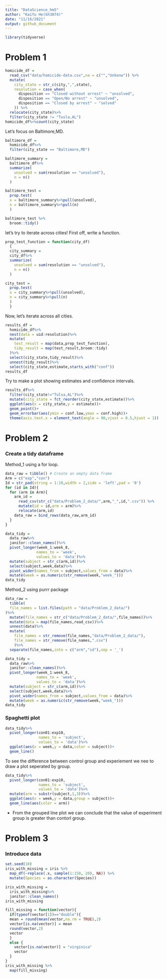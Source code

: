 ```yaml
---
title: "DataScience_hm5"
author: "KaiYu He(kh3074)"
date: "11/16/2021"
output: github_document
---
```

```r
library(tidyverse)
```

# Problem 1  
```r
homicide_df = 
  read_csv("data/homicide-data.csv",na = c("","Unkonw")) %>%
  mutate(
    city_state = str_c(city,",",state),
    resolution = case_when(
      disposition == "Closed without arrest" ~ "unsolved",
      disposition == "Open/No arrest" ~ "unsolved",
      disposition == "Closed by arrest" ~ "solved"
    )) %>%
  relocate(city_state)%>%
  filter(city_state != "Tusla,AL")
homicide_df%>%count(city_state)
```

Let's focus on Baltimore,MD.
```r
baltimore_df = 
  homicide_df%>%
  filter(city_state == "Baltimore,MD")

baltimore_summary = 
  baltimore_df%>%
  summarize(
    unsolved = sum(resolution == "unsolved"),
    n = n()
  )

baltimore_test = 
  prop.test(
  x = baltimore_summary%>%pull(unsolved),
  n = baltimore_summary%>%pull(n)
  )

baltimore_test %>%
  broom::tidy()
```

let's try to iterate across cities!
First off, write a function.
```r
prop_test_function = function(city_df)
  {
  city_summary = 
  city_df%>%
  summarize(
    unsolved = sum(resolution == "unsolved"),
    n = n()
  )

city_test = 
  prop.test(
  x = city_summary%>%pull(unsolved),
  n = city_summary%>%pull(n)
  )
  }
```

Now, let's iterate across all cities.
```r
results_df =
  homicide_df%>%
  nest(data = uid:resolution)%>%
  mutate(
    test_result = map(data,prop_test_function),
    tidy_result = map(test_result,broom::tidy)
  )%>%
  select(city_state,tidy_result)%>%
  unnest(tidy_result)%>%
  select(city_state,estimate,starts_with("conf"))
results_df

```

Try to make a plot showing estimates and confidence intervals.

```r
results_df%>%
  filter(city_state!="Tulsa,AL")%>%
  mutate(city_state = fct_reorder(city_state,estimate))%>%
  ggplot(aes(x = city_state,y = estimate))+
  geom_point()+
  geom_errorbar(aes(ymin = conf.low,ymax = conf.high))+
  theme(axis.text.x = element_text(angle = 90,vjust = 0.5,hjust = 1))
```



# Problem 2

### Create a tidy dataframe

Method_1 using a for loop.
```r
data_raw = tibble() # Create an empty data frame
Arm = c("exp","con")
Id = str_pad(string = 1:10,width = 2,side = 'left',pad = '0')
for (id in Id){
  for (arm in Arm){
    arm_id = 
      read_csv(str_c("data/Problem_2_data/",arm,"_",id,".csv")) %>%
      mutate(id = id,arm = arm)%>%
      relocate(arm,id)
    data_raw = bind_rows(data_raw,arm_id)
  }
}
```
```r
data_tidy = 
  data_raw%>%
  janitor::clean_names()%>%
  pivot_longer(week_1:week_8,
              names_to = 'week',
              values_to = 'data')%>%
  mutate(subject = str_c(arm,id))%>%
  select(subject,week,data)%>%
  pivot_wider(names_from = subject,values_from = data)%>%
  mutate(week = as.numeric(str_remove(week,"week_")))
data_tidy
```

Method_2 using purrr package
```r
data_raw = 
  tibble(
  file_names = list.files(path = "data/Problem_2_data/")
)%>%
  mutate(file_names = str_c("data/Problem_2_data/",file_names))%>%
  mutate(data = map(file_names,read_csv))%>%
  unnest(data)%>%
  mutate(
    file_names = str_remove(file_names,"data/Problem_2_data/"),
    file_names = str_remove(file_names,".csv")
    )%>%
  separate(file_names,into = c("arm","id"),sep = '_')
```
```r
data_tidy = 
  data_raw%>%
  janitor::clean_names()%>%
  pivot_longer(week_1:week_8,
              names_to = 'week',
              values_to = 'data')%>%
  mutate(subject = str_c(arm,id))%>%
  select(subject,week,data)%>%
  pivot_wider(names_from = subject,values_from = data)%>%
  mutate(week = as.numeric(str_remove(week,"week_")))
data_tidy
```

### Spaghetti plot

```r
data_tidy%>%
  pivot_longer(con01:exp10,
               names_to = 'subject',
               values_to = 'data')%>%
  ggplot(aes(x = week,y = data,color = subject))+
  geom_line()
```
To see the difference between control group and experiement we nee to draw a plot seperated by group. 

```r
data_tidy%>%
  pivot_longer(con01:exp10,
               names_to = 'subject',
               values_to = 'data')%>%
  mutate(arm = substr(subject,1,3))%>%
  ggplot(aes(x = week,y = data,group = subject))+
  geom_line(aes(color = arm))
```

- From the grouped line plot we can conclude that the value of experiment group is greater than contorl group.

# Problem 3

### Introduce data
```r
set.seed(10)
iris_with_missing = iris %>% 
  map_df(~replace(.x, sample(1:150, 20), NA)) %>%
  mutate(Species = as.character(Species))

iris_with_missing = 
  iris_with_missing%>%
  janitor::clean_names()
iris_with_missing
```

```r
fill_missing = function(vector){
  if(typeof(vector[1])=="double"){
  mean = round(mean(vector,na.rm = TRUE),2)
  vector[is.na(vector)] = mean
  round(vector,2)
  vector
  }
  else {
    vector[is.na(vector)] = "virginica"
    vector
  }
}
iris_with_missing %>%
  map(fill_missing)
```




